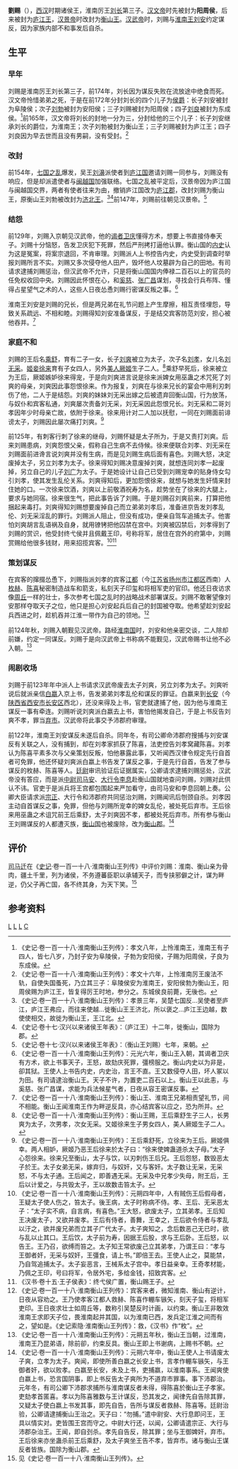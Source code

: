 {{otheruses|subject=衡山王刘赐|other=其他刘赐|刘赐}}
{{東亞男性歷史人物
|名稱 =刘赐
|身份 =衡山王
|時代 =西汉
|主君 =汉文帝→汉景帝→汉武帝
|前任 =刘勃
|繼任 =末任
|姓 =刘
|名 =赐
|封爵 =阳周侯→庐江王→衡山王
|祖籍 =沛郡丰邑中阳里
|出生日期 =前179年或前178年
|逝世日期 =前122年
|逝世地點 =衡山国
|父親 =刘长
|正室 =乘舒
|繼室 =徐来
|側室 =厥姬
|嫡兄弟 =刘安、刘勃、刘良
|嫡子 =刘爽、刘孝
|嫡女 =刘无采
|庶子 =刘广及徐来之子、厥姬二子
|庶女 =徐来的女儿
|其他親屬 =祖父: 汉高祖[[刘邦|刘邦]]<br>祖母：[[赵姬_(汉朝)|赵姬]]<br>堂兄：汉景帝刘启<br>堂侄：汉武帝刘彻
}}
'''劉赐'''（{{bd|？||前122年||}}），[[西汉|西汉]]时期诸侯王，淮南厉王[[刘长_(淮南王)|刘长]]第三子。[[汉文帝|汉文帝]]时先被封为'''阳周侯'''，后来被封为[[庐江王|庐江王]]，[[汉景帝|汉景帝]]时改封为[[衡山王|衡山王]]。[[汉武帝|汉武帝]]时，刘赐与[[淮南王|淮南王]][[刘安|刘安]]约定谋反，因为家族内部不和事发后自杀。

== 生平 ==
=== 早年 ===
刘赐是淮南厉王刘长第三子，前174年，刘长因为谋反失败在流放途中绝食而死。汉文帝怜惜弟弟之死，于是在前172年分封刘长的四个儿子为[[侯爵|侯爵]]：长子刘安被封为阜陵侯；次子[[刘勃_(济北王)|刘勃]]被封为安阳侯；三子刘赐被封为阳周侯；四子[[刘良_(东成侯)|刘良]]被封为东成侯。<ref name="史记">《史记·卷一百一十八·淮南衡山王列传》：孝文八年，上怜淮南王，淮南王有子四人，皆七八岁，乃封子安为阜陵侯，子勃为安阳侯，子赐为阳周侯，子良为东成侯。</ref>前165年，汉文帝将刘长的封地一分为三，分封给他的三个儿子：长子刘安继承刘长的爵位，为淮南王；次子刘勃被封为衡山王；三子刘赐被封为庐江王；四子刘良因为早去世而且没有男嗣，没有受封。<ref>《史记·卷一百一十八·淮南衡山王列传》：孝文十六年，上怜淮南厉王废法不轨，自使失国蚤死，乃立其三子：阜陵侯安为淮南王，安阳侯勃为衡山王，阳周侯赐为庐江王，皆复得厉王时地，参分之。东城侯良前薨，无後也。</ref>

=== 改封 ===
前154年，[[七国之乱|七国之乱]]爆发，吴王[[刘濞|刘濞]]派使者到[[廬江國|庐江国]]邀请刘赐一同参与，刘赐没有响应，但是却派遣使者与[[閩越|闽越国]]加强联络。七国之乱被平定后，汉景帝因为庐江国与闽越国交界，两者有使者往来为由，撤销庐江国改为[[庐江郡|庐江郡]]，改封刘赐为衡山王，原衡山王刘勃被改封为[[济北王|济北王]]。<ref>《史记·卷一百一十八·淮南衡山王列传》：孝景三年，吴楚七国反…吴使者至庐江，庐江王弗应，而往来使越…徙衡山王王济北，所以褒之…庐江王边越，数使使相交，故徙为衡山王，王江北。</ref><ref>《史记·卷十七·汉兴以来诸侯王年表》：（庐江王）十二年，徙衡山，国除为郡。</ref>前147年，刘赐前往朝见汉景帝。<ref>《史记·卷十七·汉兴以来诸侯王年表》：（衡山王刘赐）七年，来朝。</ref>

=== 结怨 ===
前129年，刘赐入京朝见汉武帝，他的[[谒者|谒者]][[卫庆|卫庆]]懂得方术，想要上书直接侍奉天子。刘赐十分恼怒，告发卫庆犯下死罪，然后严刑拷打逼他认罪。衡山国的[[內史_(官制)|内史]]认为这是冤案，将案宗退回，不肯审理。刘赐派人上书控告内史，内史受到调查时举报刘赐所言不实。刘赐又多次侵夺他人田产，毁坏他人坟墓辟为自己的田地。有司请求逮捕刘赐惩治，但汉武帝不允许，只是将衡山国国内俸禄二百石以上的官员的任免权收回中央。刘赐因此怀恨在心，和[[奚慈|奚慈]]、[[张广昌|张广昌]]谋划，寻找会行兵布阵、懂得占星望气之术的人，这些人日夜怂恿刘赐行密谋反叛之事。<ref>《史记·卷一百一十八·淮南衡山王列传》：元光六年，衡山王入朝，其谒者卫庆有方术，欲上书事天子，王怒，故劾庆死罪，彊榜服之。衡山内史以为非是，卻其狱。王使人上书告内史，内史治，言王不直。王又数侵夺人田，坏人冢以为田。有司请逮治衡山王。天子不许，为置吏二百石以上。衡山王以此恚，与奚慈、张广昌谋，求能为兵法候星气者，日夜从容王密谋反事。</ref>

淮南王刘安是刘赐的兄长，但是两兄弟在礼节问题上产生摩擦，相互责怪埋怨，导致关系疏远、不相和睦。刘赐得知刘安准备谋反，于是结交宾客防范刘安，担心被他吞并。<ref>《史记·卷一百一十八·淮南衡山王列传》：衡山王、淮南王兄弟相责望礼节，间不相能。衡山王闻淮南王作为畔逆反具，亦心结宾客以应之，恐为所并。</ref>

=== 家庭不和 ===
刘赐的王后名[[乘舒|乘舒]]，育有二子一女，长子[[刘爽_(刘赐子)|刘爽]]被立为太子，次子名[[刘孝|刘孝]]，女儿名[[刘无采|刘无采]]。[[姬妾|姬妾]][[徐来_(刘赐妾)|徐来]]育有子女四人，另外[[美人_(位号)|美人]][[厥姬|厥姬]]生子二人。<ref>《史记·卷一百一十八·淮南衡山王列传》：衡山王赐，王后乘舒生子三人，长男爽为太子，次男孝，次女无采。又姬徐来生子男女四人，美人厥姬生子二人。</ref>乘舒早死后，徐来被立为王后，厥姬嫉妒徐来得宠，于是向刘爽进言说是徐来派婢女用巫蛊之术咒死了刘爽的母亲，刘爽因此事怨恨徐来。作为报复，刘爽在与徐来兄长的宴会中用利刃刺伤了他，二人于是结怨。刘爽的妹妹刘无采出嫁之后被遗弃回衡山国，行为放荡，与奴仆和宾客私通，刘爽屡次责备刘无采，刘无采因此怨恨兄长。刘无采和二哥刘孝因年少时母亲亡故，依附于徐来。徐来用计对二人加以抚慰，一同在刘赐面前诽谤太子，刘赐因此屡次痛打刘爽。<ref>《史记·卷一百一十八·淮南衡山王列传》：王后乘舒死，立徐来为王后。厥姬俱幸。两人相妒，厥姬乃恶王后徐来於太子曰：“徐来使婢蛊道杀太子母。”太子心怨徐来。徐来兄至衡山，太子与饮，以刃刺伤王后兄。王后怨怒，数毁恶太子於王。太子女弟无采，嫁弃归，与奴奸，又与客奸。太子数让无采，无采怒，不与太子通。王后闻之，即善遇无采。无采及中兄孝少失母，附王后，王后以计爱之，与共毁太子，王以故数击笞太子。</ref>

前125年，有刺客行刺了徐来的继母，刘赐怀疑是太子所为，于是又责打刘爽。后来刘赐患病，刘爽怨恨父亲，假称自己生病不去侍候。徐来便联合刘孝、刘无采在刘赐面前进谗言说刘爽并没有生病，而是见刘赐生病后面有喜色。刘赐大怒，决定废掉太子，另立刘孝为太子。徐来得知刘赐决意废掉刘爽，就想连同刘孝一起废掉，另立自己的儿子[[刘广_(刘赐子)|刘广]]为太子。于是她设计让自己已受到刘赐宠幸的贴身侍女勾引刘孝，使其发生乱伦关系。刘爽得知后，更加怨恨徐来，就想与她发生奸情来封住她的口。一次徐来饮酒，刘爽以上前敬酒祝寿为名，趁势坐在了徐来的大腿上，要求与她同宿。徐来很生气，把此事告诉了刘赐。于是刘赐召刘爽前来，打算把他捆起来毒打。刘爽得知刘赐想要废掉自己而立弟弟刘孝后，准备进京告发刘孝乱伦、刘无采淫乱的罪行。刘赐派人阻止，但没有成功，便亲自驾车追捕太子。他害怕刘爽胡言乱语祸及自身，就用镣铐把他囚禁在宫中。刘爽被囚禁后，刘孝得到了刘赐的赏识，他受封终弋侯并且佩戴王印，号称将军，居住在宫外的府第中，刘赐赏赐给他很多钱财，用来招揽宾客。<ref>《史记·卷一百一十八·淮南衡山王列传》：元朔四年中，人有贼伤王后假母者，王疑太子使人伤之，笞太子。後王病，太子时称病不侍。孝、王后、无采恶太子：“太子实不病，自言病，有喜色。”王大怒，欲废太子，立其弟孝。王后知王决废太子，又欲并废孝。王后有侍者，善舞，王幸之，王后欲令侍者与孝乱以汙之，欲并废兄弟而立其子广代太子。太子爽知之，念后数恶己无已时，欲与乱以止其口。王后饮，太子前为寿，因据王后股，求与王后卧。王后怒，以告王。王乃召，欲缚而笞之。太子知王常欲废己立其弟孝，乃谓王曰：“孝与王御者奸，无采与奴奸，王彊食，请上书。”即倍王去。王使人止之，莫能禁，乃自驾追捕太子。太子妄恶言，王械系太子宫中。孝日益亲幸。王奇孝材能，乃佩之王印，号曰将军，令居外宅，多给金钱，招致宾客。</ref><ref>《汉书·卷十五·王子侯表》：终弋侯广置，衡山赐王子。</ref>

=== 策划谋反 ===
在宾客的撺掇怂恿下，刘赐指派刘孝的宾客[[江都区|江都]]（今[[江苏省|江苏省]][[扬州市|扬州市]][[江都区|江都区]]西南）人[[枚赫|枚赫]]、[[陈喜|陈喜]]秘密制造战车和箭支，私刻天子印玺和将相军吏的官印。他还日夜访求像[[周丘|周丘]]一样的壮士，多次参考七国之乱时的战略战术部署谋反。刘赐不敢奢望像刘安那样夺取天子之位，他只是担心刘安起兵后自己的封国被夺取。他希望趁刘安起兵西进之时，趁机吞并江淮一带作为自己的领地。<ref>《史记·卷一百一十八·淮南衡山王列传》：宾客来者，微知淮南、衡山有逆计，日夜从容劝之。王乃使孝客江都人救赫、陈喜作輣车镞矢，刻天子玺，将相军吏印。王日夜求壮士如周丘等，数称引吴楚反时计画，以约束。衡山王非敢效淮南王求即天子位，畏淮南起并其国，以为淮南已西，发兵定江淮之间而有之，望如是。《史记索隐·淮南衡山王列传》：救，《汉书》作“枚”。</ref>

前124年秋，刘赐入朝觐见汉武帝。路经[[淮南国|淮南国]]时，刘安和他亲密交谈，二人除却前嫌，约定一同谋反。刘赐于是向汉武帝上书称病不能觐见，汉武帝赐书让他不必入朝。<ref>《史记·卷一百一十八·淮南衡山王列传》：元朔五年秋，衡山王当朝，过淮南，淮南王乃昆弟语，除前卻，约束反具。衡山王即上书谢病，上赐书不朝。</ref>

=== 闹剧收场 ===
刘赐于前123年年中派人上书请求汉武帝废去太子刘爽，另立刘孝为太子。刘爽听说后就派亲信[[白嬴|白嬴]]入京上书，告发弟弟刘孝乱伦和谋反的罪证。白嬴来到[[汉长安城|长安]]（今[[陕西省|陕西省]][[西安市|西安市]][[长安区_(西安市)|长安区]]西北），还没来得及上书，官吏就逮捕了他，因为他与淮南王谋反一事有牵连。刘赐听说刘爽派白嬴去上书，害怕他揭发自己，于是上书反告刘爽不孝，罪当[[弃市|弃市]]。汉武帝将此事交予沛郡府审理。

前122年，淮南王刘安谋反未遂后自杀。同年冬，有司公卿命沛郡府搜捕与刘安谋反有关联之人，没有捕到，却在刘孝家抓获了陈喜，法吏控告刘孝窝藏陈喜。刘孝认为陈喜平素多次与父亲策划反叛，怕他暴露此事，又听闻西汉律令规定先行自首者可免罪，他还怀疑刘爽派白嬴上书告发了谋反之事，于是先行自首，告发了参与谋反的枚赫、陈喜等人。[[廷尉|廷尉]]审讯验证后证据属实，公卿请求逮捕刘赐惩处，汉武帝没有答应，而是派[[中尉_(古代官制)|中尉]][[司马安|司马安]]、[[大行令|大行令]][[李息|李息]]赴衡山国就地查问刘赐，刘赐对此供认不讳。官吏于是派兵将王宫都包围起来严加看守，由司马安和李息回朝上奏。公卿大臣请求派[[宗正|宗正]]、大行令和沛郡府共同惩治刘赐，刘赐闻讯后刎颈自杀。刘孝因主动自首谋反之事，免罪，但他与刘赐所宠幸的婢女乱伦，被处死后弃市。王后徐来用巫蛊之术诅咒前王后乘舒，太子刘爽因不孝，都被处死后弃市。所有参与衡山王刘赐谋反的人都遭灭族，[[衡山国|衡山国]]也被废除，改为[[衡山郡|衡山郡]]。<ref>《史记·卷一百一十八·淮南衡山王列传》：元朔六年中，衡山王使人上书请废太子爽，立孝为太子。爽闻，即使所善白嬴之长安上书，言孝作輣车镞矢，与王御者奸，欲以败孝。白嬴至长安，未及上书，吏捕嬴，以淮南事系。王闻爽使白嬴上书，恐言国阴事，即上书反告太子爽所为不道弃市罪事。事下沛郡治。元年冬，有司公卿下沛郡求捕所与淮南谋反者未得，得陈喜於衡山王子孝家。吏劾孝首匿喜。孝以为陈喜雅数与王计谋反，恐其发之，闻律先自告除其罪，又疑太子使白嬴上书发其事，即先自告，告所与谋反者救赫、陈喜等。廷尉治验，公卿请逮捕衡山王治之。天子曰：“勿捕。”遣中尉安、大行息即问王，王具以情实对。吏皆围王宫而守之。中尉大行还，以闻，公卿请遣宗正、大行与沛郡杂治王。王闻，即自刭杀。孝先自告反，除其罪；坐与王御婢奸，弃市。王后徐来亦坐蛊杀前王后乘舒，及太子爽坐王告不孝，皆弃市。诸与衡山王谋反者皆族。国除为衡山郡。</ref>

== 评价 ==
[[司马迁|司马迁]]在《[[史记|史记]]·卷一百一十八·淮南衡山王列传》中评价刘赐：淮南、衡山亲为骨肉，疆土千里，列为诸侯，不务遵蕃臣职以承辅天子，而专挟邪僻之计，谋为畔逆，仍父子再亡国，各不终其身，为天下笑。<ref>见《史记·卷一百一十八·淮南衡山王列传》。</ref>

== 参考资料 ==
{{reflist|2}}

{{start box}}
{{s-before|首任}}
{{s-title|[[西汉|西汉]][[庐江王|庐江王]]|前164年—前153年}}
{{s-after|末任，封国被撤销}}
{{s-before|[[刘勃_(济北王)|刘勃]]}}
{{s-title|[[西汉|西汉]][[衡山王|衡山王]]|前153年—前122年}}
{{s-after|末任，封国被撤销}}
{{end box}}
{{西汉诸侯王}}
[[Category:汉朝宗室|L]]
[[Category:西汉诸侯王|L]]
[[Category:西漢自殺人物|L]]
[[Category:刘姓|C]]